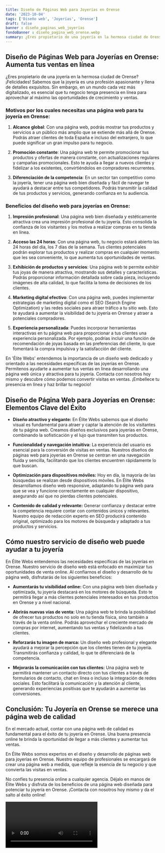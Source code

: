 ```yaml
---
title: Diseño de Páginas Web para Joyerías en Orense
date: '2023-10-04'
tags: ['Diseño web', 'Joyerías', 'Orense']
draft: false
banner : diseño_paginas_web_joyerías
fondoBanner : diseño_pagina_web_orense.webp
summary: ¿Eres propietario de una joyería en la hermosa ciudad de Orense? ¡Felicidades! Sabemos que la joyería es una profesión apasionante y llena de detalles exquisitos. Sin embargo, en un mundo cada vez más digitalizado, es esencial que tu negocio tenga presencia en línea para aprovechar al máximo las oportunidades de crecimiento y ventas.
---
```


## Diseño de Páginas Web para Joyerías en Orense: Aumenta tus ventas en línea

¿Eres propietario de una joyería en la hermosa ciudad de Orense? ¡Felicidades! Sabemos que la joyería es una profesión apasionante y llena de detalles exquisitos. Sin embargo, en un mundo cada vez más digitalizado, es esencial que tu negocio tenga presencia en línea para aprovechar al máximo las oportunidades de crecimiento y ventas.

### Motivos por los cuales necesitas una página web para tu joyería en Orense:

1. **Alcance global**: Con una página web, podrás mostrar tus productos y servicios a un público más amplio que se extiende más allá de Orense. Podrás atraer clientes de toda España e incluso del extranjero, lo que puede significar un gran impulso para tu negocio.

2. **Promoción constante**: Una página web te permite promocionar tus productos y ofertas de manera constante, con actualizaciones regulares y campañas promocionales. Esto te ayuda a llegar a nuevos clientes y fidelizar a los existentes, convirtiéndolos en compradores recurrentes.

3. **Diferenciación de la competencia**: En un sector tan competitivo como la joyería, tener una página web bien diseñada y fácil de navegar te ayudará a destacar entre tus competidores. Podrás transmitir la calidad de tus productos y servicios, generando confianza en tu audiencia.

### Beneficios del diseño web para joyerías en Orense:

1. **Impresión profesional**: Una página web bien diseñada y estéticamente atractiva crea una impresión profesional de tu joyería. Esto consolida la confianza de los visitantes y los motiva a realizar compras en tu tienda en línea.

2. **Acceso las 24 horas**: Con una página web, tu negocio estará abierto las 24 horas del día, los 7 días de la semana. Tus clientes potenciales podrán explorar tus productos y realizar compras en cualquier momento que les sea conveniente, lo que aumenta tus oportunidades de ventas.

3. **Exhibición de productos y servicios**: Una página web te permite exhibir tus joyas de manera atractiva, mostrando sus detalles y características. Podrás proporcionar información detallada sobre cada pieza, incluyendo imágenes de alta calidad, lo que facilita la toma de decisiones de los clientes.

4. **Marketing digital efectivo**: Con una página web, puedes implementar estrategias de marketing digital como el SEO (Search Engine Optimization) y las redes sociales para atraer tráfico a tu sitio web. Esto te ayudará a aumentar la visibilidad de tu joyería en Orense y atraer a potenciales compradores.

5. **Experiencia personalizada**: Puedes incorporar herramientas interactivas en tu página web para proporcionar a tus clientes una experiencia personalizada. Por ejemplo, podrías incluir una función de recomendación de joyas basada en las preferencias del cliente, lo que fomentará la compra impulsiva y la satisfacción del cliente.

En 'Élite Webs' entendemos la importancia de un diseño web dedicado y orientado a las necesidades específicas de las joyerías en Orense. Permítenos ayudarte a aumentar tus ventas en línea desarrollando una página web única y atractiva para tu joyería. Contacta con nosotros hoy mismo y descubre cómo podemos convertir visitas en ventas. ¡Embellece tu presencia en línea y haz brillar tu negocio!

<GifSeo />

<Cta />

## Diseño de Página Web para Joyerías en Orense: Elementos Clave del Éxito

- **Diseño atractivo y elegante:** En Élite Webs sabemos que el diseño visual es fundamental para atraer y captar la atención de los visitantes de tu página web. Creamos diseños exclusivos para joyerías en Orense, combinando la sofisticación y el lujo que transmiten tus productos.

- **Funcionalidad y navegación intuitiva:** La experiencia del usuario es esencial para la conversión de visitas en ventas. Nuestros diseños de páginas web para joyerías en Orense se centran en una navegación fluida y sencilla, facilitando que los clientes encuentren rápidamente lo que buscan.

- **Optimización para dispositivos móviles:** Hoy en día, la mayoría de las búsquedas se realizan desde dispositivos móviles. En Élite Webs desarrollamos diseño web responsive, adaptando tu página web para que se vea y funcione correctamente en cualquier dispositivo, asegurando así que no pierdas clientes potenciales.

- **Contenido de calidad y relevante:** Generar confianza y destacar entre la competencia requiere contar con contenidos únicos y relevantes. Nuestro equipo de redacción experto en SEO producirá contenido original, optimizado para los motores de búsqueda y adaptado a tus productos y servicios.

## Cómo nuestro servicio de diseño web puede ayudar a tu joyería

En Élite Webs entendemos las necesidades específicas de las joyerías en Orense. Nuestro servicio de diseño web está enfocado en maximizar tus oportunidades de venta online. Al confiarnos el diseño y desarrollo de tu página web, disfrutarás de los siguientes beneficios:

- **Aumentarás tu visibilidad online:** Con una página web bien diseñada y optimizada, tu joyería destacará en los motores de búsqueda. Esto te permitirá llegar a más clientes potenciales interesados en tus productos en Orense y a nivel nacional.

- **Abrirás nuevas vías de venta:** Una página web te brinda la posibilidad de ofrecer tus productos no solo en tu tienda física, sino también a través de la venta online. Podrás aprovechar el creciente mercado de compras por internet, aumentando tus ventas y fidelizando a tus clientes.

- **Reforzarás tu imagen de marca:** Un diseño web profesional y elegante ayudará a mejorar la percepción que los clientes tienen de tu joyería. Transmitirás confianza y calidad, lo que te diferenciará de la competencia.

- **Mejorarás la comunicación con tus clientes:** Una página web te permitirá mantener un contacto directo con tus clientes a través de formularios de contacto, chat en línea o incluso la integración de redes sociales. Esto facilitará la comunicación y la atención al cliente, generando experiencias positivas que te ayudarán a aumentar las conversiones.

## Conclusión: Tu Joyería en Orense se merece una página web de calidad

En el mercado actual, contar con una página web de calidad es fundamental para el éxito de tu joyería en Orense. Una buena presencia online te brinda la oportunidad de llegar a más clientes y aumentar tus ventas.

En Élite Webs somos expertos en el diseño y desarrollo de páginas web para joyerías en Orense. Nuestro equipo de profesionales se encargará de crear una página web a medida, que refleje la esencia de tu negocio y que convierta las visitas en ventas.

No confíes tu presencia online a cualquier agencia. Déjalo en manos de Élite Webs y disfruta de los beneficios de una página web diseñada para potenciar tu joyería en Orense. ¡Contacta con nosotros hoy mismo y da el salto al éxito online!

<Video />

<CtaBot job='Joyerías' city='Orense'/>

<Gmaps query='Orense+españa+maps' />
